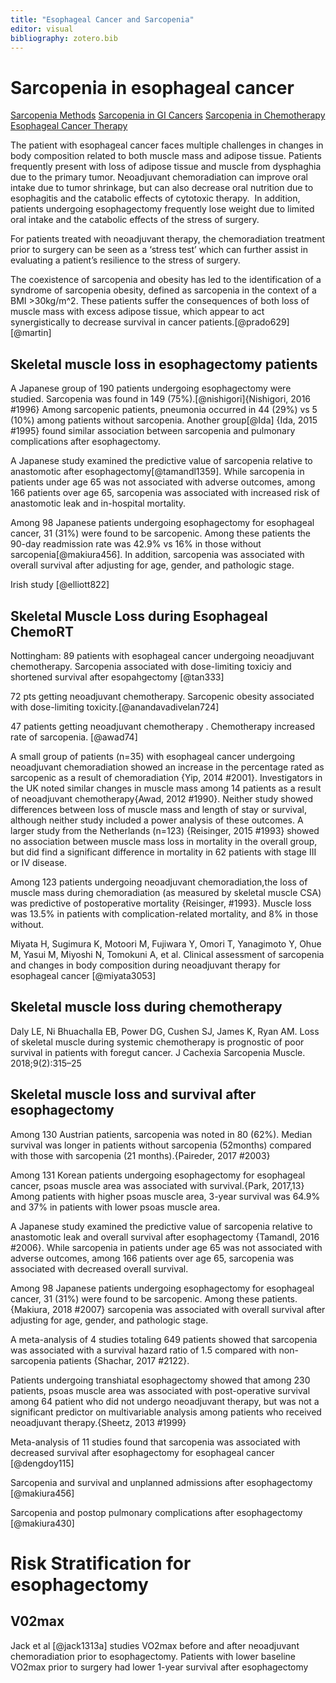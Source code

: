 ```yaml
---
title: "Esophageal Cancer and Sarcopenia"
editor: visual
bibliography: zotero.bib
---
```

# Sarcopenia in esophageal cancer

[Sarcopenia Methods](sarcopenia_lit.html)
[Sarcopenia in GI Cancers](gi_sarcopenia_lit.html)
[Sarcopenia in Chemotherapy](chemo_sarcopenia_lit.html)
[Esophageal Cancer Therapy](es_cancertx_lit.html)

The patient with esophageal cancer faces multiple challenges in changes in body composition related to both muscle mass and adipose tissue. Patients frequently present with loss of adipose tissue and muscle from dysphaghia due to the primary tumor. Neoadjuvant chemoradiation can improve oral intake due to tumor shrinkage, but can also decrease oral nutrition due to esophagitis and the catabolic effects of cytotoxic therapy.  In addition, patients undergoing esophagectomy frequently lose weight due to limited oral intake and the catabolic effects of the stress of surgery.

For patients treated with neoadjuvant therapy, the chemoradiation treatment prior to surgery can be seen as a 'stress test' which can further assist in evaluating a patient's resilience to the stress of surgery.

The coexistence of sarcopenia and obesity has led to the identification of a syndrome of sarcopenia obesity, defined as sarcopenia in the context of a BMI >30kg/m^2. These patients suffer the consequences of both loss of muscle mass with excess adipose tissue, which appear to act synergistically to decrease survival in cancer patients.[@prado629] [@martin]



## Skeletal muscle loss in esophagectomy patients


A Japanese group of 190 patients undergoing esophagectomy were studied. Sarcopenia was found in 149 (75%).[@nishigori]{Nishigori, 2016 #1996} Among sarcopenic patients, pneumonia occurred in 44 (29%) vs 5 (10%) among patients without sarcopenia. Another group[@Ida] {Ida, 2015 #1995} found similar association
between sarcopenia and pulmonary complications after esophagectomy.


A Japanese study examined the predictive value of sarcopenia relative to anastomotic after esophagectomy[@tamandl1359]. While sarcopenia in patients under age 65 was not associated with adverse outcomes, among 166 patients over age 65, sarcopenia was associated with increased risk of anastomotic leak and in-hospital mortality.

Among 98 Japanese patients undergoing esophagectomy for esophageal cancer, 31 (31%) were found to be sarcopenic. Among these patients the 90-day readmission rate was 42.9% vs 16% in those without sarcopenia[@makiura456]. In addition, sarcopenia was associated with overall survival after adjusting for age, gender, and pathologic stage.

Irish study [@elliott822]

## Skeletal Muscle Loss during Esophageal ChemoRT

Nottingham: 89 patients with esophageal cancer undergoing neoadjuvant chemotherapy. Sarcopenia associated with dose-limiting toxiciy and shortened survival after esopahgectomy [@tan333]

72 pts getting neoadjuvant chemotherapy. Sarcopenic obesity associated with dose-limiting toxicity.[@anandavadivelan724]

47 patients getting neoadjuvant chemotherapy . Chemotherapy increased rate of sarcopenia. [@awad74]

A small group of patients (n=35) with esophageal cancer undergoing neoadjuvant chemoradiation showed an increase in the percentage rated as sarcopenic as a result of chemoradiation {Yip, 2014 #2001}. Investigators in the UK noted similar changes in muscle mass among 14 patients as a result of neoadjuvant chemotherapy{Awad, 2012 #1990}. Neither study showed differences between loss of muscle mass and length of stay or survival, although neither study included a power analysis of these outcomes. A larger study from the Netherlands (n=123) {Reisinger, 2015 #1993} showed no association between muscle mass loss in mortality in the overall group, but did find a significant difference in mortality in 62 patients with stage III or IV disease.

Among 123 patients undergoing neoadjuvant chemoradiation,the loss of muscle mass during chemoradiation (as measured by skeletal muscle CSA) was predictive of postoperative mortality {Reisinger, #1993}. Muscle loss was 13.5% in patients with complication-related mortality, and 8% in those without.

Miyata H, Sugimura K, Motoori M, Fujiwara Y, Omori T, Yanagimoto Y, Ohue M, Yasui M, Miyoshi N, Tomokuni A, et al. Clinical assessment of sarcopenia and changes in body composition during neoadjuvant therapy for esophageal cancer [@miyata3053]

## Skeletal muscle loss during chemotherapy

Daly LE, Ni Bhuachalla EB, Power DG, Cushen SJ, James K, Ryan AM. Loss of skeletal muscle during systemic chemotherapy is prognostic of poor survival in patients with foregut cancer. J Cachexia Sarcopenia Muscle. 2018;9(2):315--25

## Skeletal muscle loss and survival after esophagectomy

Among 130 Austrian patients, sarcopenia was noted in 80 (62%). Median survival was longer in patients without sarcopenia (52months) compared with those with sarcopenia (21 months).{Paireder, 2017 #2003}

Among 131 Korean patients undergoing esophagectomy for esophageal cancer, psoas muscle area was associated with survival.{Park, 2017,13}  Among patients with higher psoas muscle area, 3-year survival was 64.9% and 37% in patients with lower psoas muscle area.

A Japanese study examined the predictive value of sarcopenia relative to anastomotic leak and overall survival after esophagectomy {Tamandl, 2016 #2006}. While sarcopenia in patients under age 65 was not associated with adverse outcomes, among 166 patients over age 65, sarcopenia was associated with decreased overall survival.

Among 98 Japanese patients undergoing esophagectomy for esophageal cancer, 31 (31%) were found to be sarcopenic. Among these patients.{Makiura, 2018 #2007} sarcopenia was associated with overall survival after adjusting for age, gender, and pathologic stage.

A meta-analysis of 4 studies totaling 649 patients showed that sarcopenia was associated with a survival hazard ratio of 1.5 compared with non-sarcopenia patients {Shachar, 2017 #2122}.

Patients undergoing transhiatal esophagectomy showed that among 230 patients, psoas muscle area was associated with post-operative survival among 64 patient who did not undergo neoadjuvant therapy, but was not a significant predictor on multivariable analysis among patients who received neoadjuvant therapy.{Sheetz, 2013 #1999}

Meta-analysis of 11 studies found that sarcopenia was associated with decreased survival after esophagectomy for esophageal cancer [@dengdoy115]

Sarcopenia and survival and unplanned admissions after esophagectomy [@makiura456]

Sarcopenia and postop pulmonary complications after esophagectomy [@makiura430]

# Risk Stratification for esophagectomy

## V02max

Jack et al [@jack1313a] studies VO2max before and after neoadjuvant chemoradiation prior to esophagectomy. Patients with lower baseline VO2max prior to surgery had lower 1-year survival after esophagectomy
